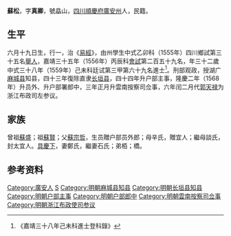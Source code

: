 {{明清人物信息框
| 姓名 = 蘇松
| 原名 =
| 圖片名稱= 
| 圖片大小 =
| 圖片說明 = 
| 最高職務 =浙江布政使司左参议
| 國家 = 大明 
| 爵位 =
| 籍貫 = [[四川|四川]][[順慶府|順慶府]][[廣安州|廣安州]]
| 族裔 = 
| 字號 = 
| 諡號 =
| 出生日期 = 戊子年六月十九日
| 出生地點 =
| 逝世日期 = 卒年不詳 
| 逝世地點 =
| 墓葬 =
| 配偶 = 娶鄭氏，贈宜人；继娶石氏，封宜人
| 親屬 = （子）應期、應元
| 出身 =
* 嘉靖三十四年乙卯科舉人
* 嘉靖三十五年丙辰科贡士
* 嘉靖三十八年己未科同進士出身
| 經歷 =
| 著作 = 
}}
'''蘇松'''{{BD|1528年||？年||}}，字'''真卿'''，號皛山，[[四川|四川]][[順慶府|順慶府]][[廣安州|廣安州]]人，民籍。

==生平==
六月十九日生，行一，治《[[易經|易經]]》，由州學生中式乙卯科（1555年）四川鄉試第三十五名[[舉人|舉人]]，嘉靖三十五年（1556年）丙辰科[[會試|會試]]第二百五十九名，年三十二歲中式三十八年（1559年）己未科廷试第三甲第六十九名進士<ref>《嘉靖三十八年己未科進士登科錄》</ref>。刑部观政，授湖广[[麻城县|麻城县]]知县，四十三年復除直隶[[长垣县|长垣县]]，四十四年升户部主事，隆慶二年（1568年）升员外、升户部署郎中，三年正月升雲南按察司佥事，六年闰二月代[[郭天禄|郭天禄]]为浙江布政司左参议。

==家族== 
曾祖[[蘇盛|蘇盛]]；祖[[蘇賢|蘇賢]]；父[[蘇宗哲|蘇宗哲]]，生员贈户部员外郎；母辛氏，贈宜人；繼母談氏，封太宜人。[[具慶下|具慶下]]，妻鄭氏，繼妻石氏；弟栢；橋。

== 参考资料 ==
{{reflist}}

{{嘉靖三十八年己未科殿试金榜}}

{{Authority control}}
{{DEFAULTSORT:}}
[[Category:廣安人|Category:廣安人]]
[[Category:蘇姓|S]]
[[Category:明朝麻城县知县|Category:明朝麻城县知县]]
[[Category:明朝长垣县知县|Category:明朝长垣县知县]]
[[Category:明朝户部主事|Category:明朝户部主事]]
[[Category:明朝户部郎中|Category:明朝户部郎中]]
[[Category:明朝雲南按察司佥事|Category:明朝雲南按察司佥事]]
[[Category:明朝浙江布政使司参议|Category:明朝浙江布政使司参议]]


{{明朝人物小作品}}